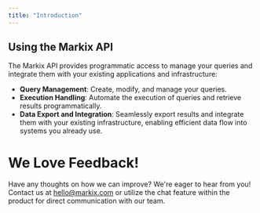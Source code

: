 ```yaml
---
title: "Introduction"
---
```


## Using the Markix API

The Markix API provides programmatic access to manage your queries and integrate
them with your existing applications and infrastructure:

- **Query Management**: Create, modify, and manage your queries.
- **Execution Handling**: Automate the execution of queries and retrieve results
  programmatically.
- **Data Export and Integration**: Seamlessly export results and integrate them
  with your existing infrastructure, enabling efficient data flow into systems
  you already use.

# We Love Feedback!

Have any thoughts on how we can improve? We're eager to hear from you! Contact
us at hello@markix.com or utilize the chat feature within the product for direct
communication with our team.
